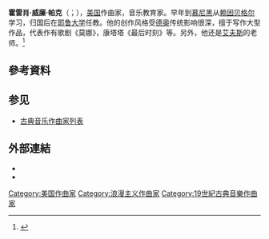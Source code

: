 {{Infobox classical
| 中文名       = 帕克
| 画像         = Horatio parker.jpg
| 附注 =      
| 原文名       = Horatio William Parker 
| 国别         = {{USA}}    
| 出生日期     = {{birth date|1863|9|15}}
| 出生地       = 奥本达尔马萨诸塞州
| 逝世日期     = {{death date and age|1919|12|18|1863|9|15}}
| 逝世地       = 赛达赫斯特纽约州
| 所属时期     = 浪漫主义
| 所属乐派     = 第二新英格兰乐派
| 擅长作品类型 = 歌剧，合唱，管弦乐
| 代表作       = 歌剧《莫娜》，康塔塔《星之歌》《圣克里斯托弗传奇》《最后时刻》，管风琴协奏曲
| 师从         = [[赖因贝格尔|赖因贝格尔]]，[[乔治·查德威克|查德威克]]
| 学生         = [[艾夫斯|艾夫斯]]，[[塞欣斯|塞欣斯]]
| 官方网站     = 
}}

'''霍雷肖·威廉·帕克'''（{{lang-en|Horatio William Parker}}；{{bd|1863年|9月15日|1919年|12月18日|catIdx=P}}），[[美国|美国]]作曲家，音乐教育家。早年到[[慕尼黑|慕尼黑]]从[[赖因贝格尔|赖因贝格尔]]学习，归国后在[[耶鲁大学|耶鲁大学]]任教。他的创作风格受[[德奥|德奥]]传统影响很深，擅于写作大型作品，代表作有歌剧《莫娜》，康塔塔《最后时刻》等。另外，他还是[[艾夫斯|艾夫斯]]的老师。<ref>{{Cite web|title=Art of the States: A Northern Ballad|url=http://artofthestates.org/cgi-bin/piece.pl?pid=146|access-date=2010-01-04|archive-url=https://web.archive.org/web/20120819053911/http://artofthestates.org/cgi-bin/piece.pl?pid=146|archive-date=2012-08-19|dead-url=yes}}</ref>

== 參考資料 ==
<references/>

== 参见 ==
* [[古典音乐作曲家列表|古典音乐作曲家列表]]

== 外部連結 ==
{{Commons category}}
*{{IMSLP|id=Parker, Horatio}}
*{{ChoralWiki|Horatio W. Parker}}

{{波士顿六人团}}
{{Authority control}}

{{DEFAULTSORT:Parker, Horatio}}
[[Category:美国作曲家|Category:美国作曲家]]
[[Category:浪漫主义作曲家|Category:浪漫主义作曲家]]
[[Category:19世紀古典音樂作曲家|Category:19世紀古典音樂作曲家]]